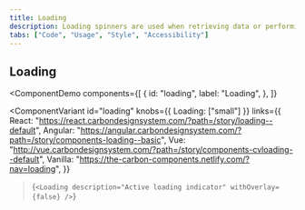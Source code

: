 ```yaml
---
title: Loading
description: Loading spinners are used when retrieving data or performing slow computations, and help to notify users that loading is underway.
tabs: ["Code", "Usage", "Style", "Accessibility"]
---
```


## Loading

<ComponentDemo
  components={[
    {
      id: "loading",
      label: "Loading",
    },
  ]}
>
  <ComponentVariant
    id="loading"
    knobs={{ Loading: ["small"] }}
    links={{
      React:
        "https://react.carbondesignsystem.com/?path=/story/loading--default",
      Angular:
        "https://angular.carbondesignsystem.com/?path=/story/components-loading--basic",
      Vue:
        "http://vue.carbondesignsystem.com/?path=/story/components-cvloading--default",
      Vanilla: "https://the-carbon-components.netlify.com/?nav=loading",
    }}
  >{`
    <Loading
      description="Active loading indicator" withOverlay={false}
    />
  `}</ComponentVariant>
</ComponentDemo>

